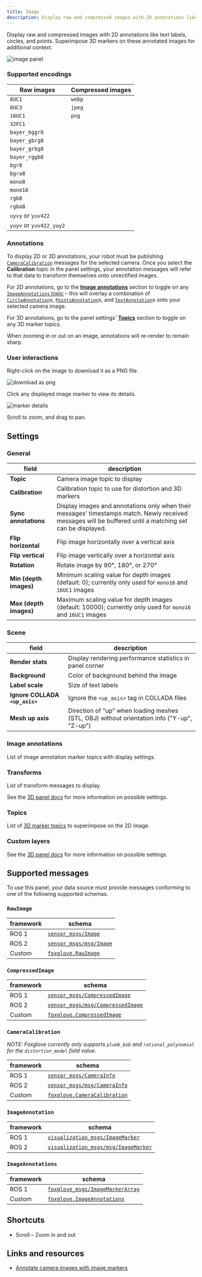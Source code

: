 ```yaml
---
title: Image
description: Display raw and compressed images with 2D annotations like text labels, circles, and points. Superimpose 3D markers on these annotated images for additional context.
---
```


Display raw and compressed images with 2D annotations like text labels, circles, and points. Superimpose 3D markers on these annotated images for additional context.

![image panel](/img/docs/studio/panels/image/panel.jpeg)

### Supported encodings

| Raw images              | Compressed images |
| ----------------------- | ----------------- |
| `8UC1`                  | `webp`            |
| `8UC3`                  | `jpeg`            |
| `16UC1`                 | `png`             |
| `32FC1`                 |                   |
| `bayer_bggr8`           |                   |
| `bayer_gbrg8`           |                   |
| `bayer_grbg8`           |                   |
| `bayer_rggb8`           |                   |
| `bgr8`                  |                   |
| `bgra8`                 |                   |
| `mono8`                 |                   |
| `mono16`                |                   |
| `rgb8`                  |                   |
| `rgba8`                 |                   |
| `uyvy` or `yuv422`      |                   |
| `yuyv` or `yuv422_yuy2` |                   |

### Annotations

To display 2D or 3D annotations, your robot must be publishing [`CameraCalibration`](#cameracalibration) messages for the selected camera. Once you select the **Calibration** topic in the panel settings, your annotation messages will refer to that data to transform themselves onto unrectified images.

For 2D annotations, go to the [**Image annotations**](#image-annotations) section to toggle on any [`ImageAnnotations` topic](#imageannotations) – this will overlay a combination of [`CircleAnnotation`](/docs/studio/messages/circle-annotation)s, [`PointsAnnotation`](/docs/studio/messages/points-annotation)s, and [`TextAnnotation`](/docs/studio/messages/text-annotation)s onto your selected camera image.

For 3D annotations, go to the panel settings' [**Topics**](#topics) section to toggle on any 3D marker topics.

When zooming in or out on an image, annotations will re-render to remain sharp.

### User interactions

Right-click on the image to download it as a PNG file.

![download as png](/img/docs/studio/panels/image/download.webp)

Click any displayed image marker to view its details.

![marker details](/img/docs/studio/panels/image/marker-details.webp)

Scroll to zoom, and drag to pan.

## Settings

### General

| field                  | description                                                                                                                                                |
| ---------------------- | ---------------------------------------------------------------------------------------------------------------------------------------------------------- |
| **Topic**              | Camera image topic to display                                                                                                                              |
| **Calibration**        | Calibration topic to use for distortion and 3D markers                                                                                                     |
| **Sync annotations**   | Display images and annotations only when their messages' timestamps match. Newly received messages will be buffered until a matching set can be displayed. |
| **Flip horizontal**    | Flip image horizontally over a vertical axis                                                                                                               |
| **Flip vertical**      | Flip image vertically over a horizontal axis                                                                                                               |
| **Rotation**           | Rotate image by 90°, 180°, or 270°                                                                                                                         |
| **Min (depth images)** | Minimum scaling value for depth images (default: 0); currently only used for `mono16` and `16UC1` images                                                   |
| **Max (depth images)** | Maximum scaling value for depth images (default: 10000); currently only used for `mono16` and `16UC1` images                                               |

### Scene

| field                          | description                                                                                |
| ------------------------------ | ------------------------------------------------------------------------------------------ |
| **Render stats**               | Display rendering performance statistics in panel corner                                   |
| **Background**                 | Color of background behind the image                                                       |
| **Label scale**                | Size of text labels                                                                        |
| **Ignore COLLADA `<up_axis>`** | Ignore the `<up_axis>` tag in COLLADA files                                                |
| **Mesh up axis**               | Direction of “up” when loading meshes (STL, OBJ) without orientation info ("Y-up", "Z-up") |

### Image annotations

List of image annotation marker topics with display settings.

### Transforms

List of transform messages to display.

See the [3D panel docs](/docs/studio/panels/3d#transforms-2) for more information on possible settings.

### Topics

List of [3D marker topics](/docs/studio/panels/3d#topics) to superimpose on the 2D image.

### Custom layers

See the [3D panel docs](/docs/studio/panels/3d#custom-layers) for more information on possible settings.

## Supported messages

To use this panel, your data source must provide messages conforming to one of the following supported schemas.

### `RawImage`

| framework | schema                                                                                                     |
| --------- | ---------------------------------------------------------------------------------------------------------- |
| ROS 1     | [`sensor_msgs/Image`](https://docs.ros.org/en/noetic/api/sensor_msgs/html/msg/Image.html)                  |
| ROS 2     | [`sensor_msgs/msg/Image`](https://github.com/ros2/common_interfaces/blob/master/sensor_msgs/msg/Image.msg) |
| Custom    | [`foxglove.RawImage`](/docs/studio/messages/raw-image)                                                     |

### `CompressedImage`

| framework | schema                                                                                                                         |
| --------- | ------------------------------------------------------------------------------------------------------------------------------ |
| ROS 1     | [`sensor_msgs/CompressedImage`](https://docs.ros.org/en/api/sensor_msgs/html/msg/CompressedImage.html)                         |
| ROS 2     | [`sensor_msgs/msg/CompressedImage`](https://github.com/ros2/common_interfaces/blob/master/sensor_msgs/msg/CompressedImage.msg) |
| Custom    | [`foxglove.CompressedImage`](/docs/studio/messages/compressed-image)                                                           |

### `CameraCalibration`

_NOTE: Foxglove currently only supports `plumb_bob` and `rational_polynomial` for the `distortion_model` field value._

| framework | schema                                                                                                               |
| --------- | -------------------------------------------------------------------------------------------------------------------- |
| ROS 1     | [`sensor_msgs/CameraInfo`](https://docs.ros.org/en/noetic/api/sensor_msgs/html/msg/CameraInfo.html)                  |
| ROS 2     | [`sensor_msgs/msg/CameraInfo`](https://github.com/ros2/common_interfaces/blob/master/sensor_msgs/msg/CameraInfo.msg) |
| Custom    | [`foxglove.CameraCalibration`](/docs/studio/messages/camera-calibration)                                             |

### `ImageAnnotation`

| framework | schema                                                                                                                               |
| --------- | ------------------------------------------------------------------------------------------------------------------------------------ |
| ROS 1     | [`visualization_msgs/ImageMarker`](http://docs.ros.org/en/noetic/api/visualization_msgs/html/msg/ImageMarker.html)                   |
| ROS 2     | [`visualization_msgs/msg/ImageMarker`](https://github.com/ros2/common_interfaces/blob/master/visualization_msgs/msg/ImageMarker.msg) |

### `ImageAnnotations`

| framework | schema                                                                                                               |
| --------- | -------------------------------------------------------------------------------------------------------------------- |
| ROS 1     | [`foxglove_msgs/ImageMarkerArray`](https://github.com/foxglove/ros_foxglove_msgs/blob/main/msg/ImageMarkerArray.msg) |
| Custom    | [`foxglove.ImageAnnotations`](/docs/studio/messages/image-annotations)                                               |

## Shortcuts

- Scroll – Zoom in and out

## Links and resources

- [Annotate camera images with image markers](/blog/annotate-your-robots-camera-images-with-image-markers)
